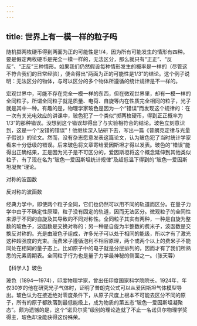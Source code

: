 ```yaml
---
---
---
```

title: 世界上有一模一样的粒子吗
---






随机掷两枚硬币得到两面为正的可能性是1/4，因为所有可能发生的情形有四种。要是假定两枚硬币是完全一模一样的，无法区分，那么就只有“正正”、“反反”、“正反”三种情形。如果我们仍然假设每种情形发生的概率是一样的（尽管这不符合我们的日常经验），便会得出“两面为正的可能性是1/3”的结论。这个例子说明：无法区分的物体，与可以区分的多个物体所遵循的统计规律是不一样的。

宏观世界中，可能不存在完全一模一样的东西，但在微观世界里，却有一模一样的全同粒子。所谓全同粒子就是质量、电荷、自旋等内在性质完全相同的粒子，光子就是其中一种。有趣的是，物理学家玻色是因为一个“错误”而发现这个规律的：在一次有关光电效应的讲课中，玻色犯了一个类似“掷两枚硬币，得到正正概率为1/3”的那种错误。没想到这个错误却得出了与实验相符合的结论。玻色立刻意识到，这是一个“没错的错误”！他继续深入钻研下去，写出一篇《普朗克定律与光量子假说》的论文。然而，没有杂志愿意发表这篇论文，认为玻色犯了当时统计学家看来十分低级的错误。后来玻色将文章寄给爱因斯坦才得以发表。玻色的“错误”能得出正确结果，正是因为光子是不可区分的，爱因斯坦将这个概念延伸到其他类似粒子，有了现在名为“玻色—爱因斯坦统计规律”及超低温下得到的“玻色—爱因斯坦凝聚”理论。

对称的波函数



反对称的波函数



经典力学中，即使两个粒子全同，它们也仍然可以用不同的轨道而区分。在量子力学中由于不确定性原理，粒子没有固定的轨道，因而无法区分。微观粒子的全同性来源于不同的自旋及其导致的不同对称性。全同粒子其实有两种，一种是自旋为整数的玻色子，波函数是交换对称的；另一种是自旋为半整数的费米子，波函数是交换反对称的。光是由玻色子组成，许多光子可以处于相同的能级，所以才有了激光这种超强度的光束。而费米子遵循泡利不相容原理，两个或两个以上的费米子不能同处在相同的量子态上。比如原子中的电子就是分层排列的，因而才有了我们所熟悉的元素周期表。全同粒子行为也是量子力学最神秘的侧面之一。（张天蓉）





【科学人】玻色

玻色（1894—1974），印度物理学家，曾出任印度国家科学院院长。1924年，年仅30岁的他在研究光子气体时，证明了普朗克公式可以从爱因斯坦气体模型导出。玻色认为在接近绝对零度条件下，从原子尺度上根本不可能去区分不同的原子，所有的原子都跌落到最低能级上，成为物质的第五态“玻色—爱因斯坦凝聚态”。颇为遗憾的是，这个“诺贝尔奖”级别的理论造就了不止一名诺贝尔物理学奖得主，玻色却没能获得这份殊荣。